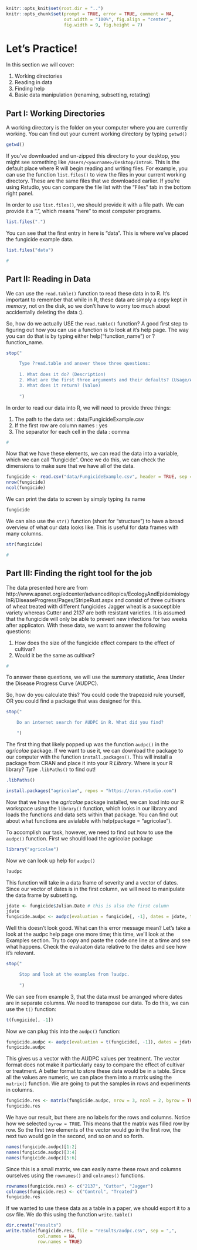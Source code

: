 
```r
knitr::opts_knit$set(root.dir = "..")
knitr::opts_chunk$set(prompt = TRUE, error = TRUE, comment = NA, 
                      out.width = "100%", fig.align = "center", 
                      fig.width = 9, fig.height = 7)
```


Let's Practice!
===============

In this section we will cover:

 1. Working directories
 2. Reading in data
 3. Finding help
 4. Basic data manipulation (renaming, subsetting, rotating)
 
 
Part I: Working Directories
---------------------------

A working directory is the folder on your computer where you are currently
working. You can find out your current working directory by typing `getwd()`

```r
getwd()
```

If you've downloaded and un-zipped this directory to your desktop, you might 
see something like `/Users/<yourname>/Desktop/IntroR`. This is the default 
place where R will begin reading and writing files. For example, you can use 
the function `list.files()` to view the files in your current working 
directory. These are the same files that we downloaded earlier. If you're 
using Rstudio, you can compare the file list with the "Files" tab in the
bottom right panel. 

In order to use `list.files()`, we should provide it with a file path. We can
provide it a ".", which means "here" to most computer programs.

```r
list.files(".")
```

You can see that the first entry in here is "data". This is where we've placed
the fungicide example data. 

```r
list.files("data")

#
```

Part II: Reading in Data
------------------------


We can use the `read.table()` function to read these data in to R. It's
important to remember that while in R, these data are simply a copy kept *in
memory*, not on the disk, so we don't have to worry too much about
accidentally deleting the data :).

So, how do we actually USE the `read.table()` function? A good first step to
figuring out how you can use a function is to look at it's help page. The way
you can do that is by typing either help("function_name") or ?function_name.

```r
stop("

     Type ?read.table and answer these three questions:
     
     1. What does it do? (Description)
     2. What are the first three arguments and their defaults? (Usage/Arguments)
     3. What does it return? (Value)
     
     ")
```


In order to read our data into R, we will need to provide three things:

 1. The path to the data set                 : data/FungicideExample.csv
 2. If the first row are column names        : yes
 3. The separator for each cell in the data  : comma

```r
#
```

Now that we have these elements, we can read the data into a variable, which
we can call "fungicide". Once we do this, we can check the dimensions to make
sure that we have all of the data.

```r
fungicide <- read.csv("data/FungicideExample.csv", header = TRUE, sep = ",")
nrow(fungicide)
ncol(fungicide)
```

We can print the data to screen by simply typing its name

```r
fungicide
```

We can also use the `str()` function (short for "structure") to have a broad
overview of what our data looks like. This is useful for data frames with many
columns.

```r
str(fungicide)

#
```

Part III: Finding the right tool for the job
--------------------------------------------

The data presented here are from
http://www.apsnet.org/edcenter/advanced/topics/EcologyAndEpidemiologyInR/DiseaseProgress/Pages/StripeRust.aspx
and consist of three cultivars of wheat treated with different fungicides 
Jagger wheat is a succeptible variety whereas Cutter and 2137 are both 
resistant varieties. It is assumed that the fungicide will only be able to 
prevent new infections for two weeks after applicaton. With these data, we 
want to answer the following questions:

 1. How does the size of the fungicide effect compare to the effect of
    cultivar? 
 2. Would it be the same as cultivar?

```r
#
```

To answer these questions, we will use the summary statistic, Area Under the
Disease Progress Curve (AUDPC). 

So, how do you calculate this? You could code the trapezoid rule yourself, OR
you could find a package that was designed for this. 

```r
stop("

    Do an internet search for AUDPC in R. What did you find?

    ")
```

The first thing that likely popped up was the function `audpc()` in the
*agricolae* package. If we want to use it, we can download the package to our
computer with the function `install.packages()`. This will install a package
from CRAN and place it into your R *Library*. Where is your R library? Type
`.libPaths()` to find out!

```r

.libPaths()

install.packages("agricolae", repos = "https://cran.rstudio.com")
```

Now that we have the *agricolae* package installed, we can load into our R
workspace using the `library()` function, which looks in our library and loads
the functions and data sets within that package. You can find out about what
functions are avialable with help(package = "agricolae").

To accomplish our task, however, we need to find out how to use the `audpc()`
function. First we should load the agricolae package

```r
library("agricolae")
```

Now we can look up help for `audpc()`

```r

?audpc
```

This function will take in a data frame of severity and a vector of dates. 
Since our vector of dates is in the first column, we will need to manipulate
the data frame by subsetting. 

```r
jdate <- fungicide$Julian.Date # this is also the first column
jdate
fungicide.audpc <- audpc(evaluation = fungicide[, -1], dates = jdate, type = "relative")
```

Well this doesn't look good. What can this error message mean? Let's take a 
look at the audpc help page one more time; this time, we'll look at the
Examples section. Try to copy and paste the code one line at a time and see
what happens. Check the evaluaton data relative to the dates and see how it's
relevant.

```r
stop("

     Stop and look at the examples from ?audpc.
     
     ")
```

We can see from example 3, that the data must be arranged where dates are in
separate columns. We need to transpose our data. To do this, we can use the
`t()` function:

```r
t(fungicide[, -1])
```

Now we can plug this into the `audpc()` function:

```r
fungicide.audpc <- audpc(evaluation = t(fungicide[, -1]), dates = jdate, type = "relative")
fungicide.audpc
```

This gives us a vector with the AUDPC values per treatment. The vector format 
does not make it particularly easy to compare the effect of cultivar or
treatment. A better format to store these data would be in a table. Since all
the values are numeric, we can place them into a matrix using the `matrix()`
function. We are going to put the samples in rows and experiments in columns.

```r
fungicide.res <- matrix(fungicide.audpc, nrow = 3, ncol = 2, byrow = TRUE)
fungicide.res
```

We have our result, but there are no labels for the rows and columns. Notice
how we selected `byrow = TRUE`. This means that the matrix was filled row by 
row. So the first two elements of the vector would go in the first row, the
next two would go in the second, and so on and so forth.

```r
names(fungicide.audpc)[1:2]
names(fungicide.audpc)[3:4]
names(fungicide.audpc)[5:6]
```

Since this is a small matrix, we can easily name these rows and columns
ourselves using the `rownames()` and `colnames()` functions.

```r
rownames(fungicide.res) <- c("2137", "Cutter", "Jagger")
colnames(fungicide.res) <- c("Control", "Treated")
fungicide.res
```

If we wanted to use these data as a table in a paper, we should export it to a
csv file. We do this using the function `write.table()`

```r
dir.create("results")
write.table(fungicide.res, file = "results/audpc.csv", sep = ",", 
            col.names = NA,
            row.names = TRUE)
```


